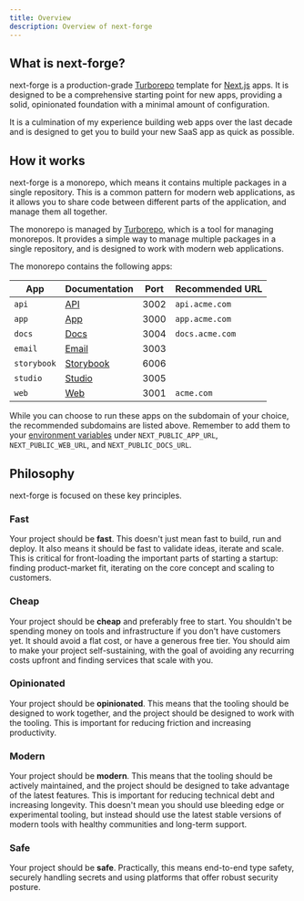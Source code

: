 ```yaml
---
title: Overview
description: Overview of next-forge
---
```


## What is next-forge?

next-forge is a production-grade [Turborepo](https://turbo.build/repo) template for [Next.js](https://nextjs.org/) apps. It is designed to be a comprehensive starting point for new apps, providing a solid, opinionated foundation with a minimal amount of configuration.

It is a culmination of my experience building web apps over the last decade and is designed to get you to build your new SaaS app as quick as possible.

## How it works

next-forge is a monorepo, which means it contains multiple packages in a single repository. This is a common pattern for modern web applications, as it allows you to share code between different parts of the application, and manage them all together.

The monorepo is managed by [Turborepo](https://turbo.build/repo), which is a tool for managing monorepos. It provides a simple way to manage multiple packages in a single repository, and is designed to work with modern web applications.

The monorepo contains the following apps:

| App | Documentation | Port | Recommended URL |
| --- | ----------- | ---- | --------------- |
| `api` | [API](/apps/api) | 3002 | `api.acme.com` |
| `app` | [App](/apps/app) | 3000 | `app.acme.com` |
| `docs` | [Docs](/apps/docs) | 3004 | `docs.acme.com` |
| `email` | [Email](/apps/email) | 3003 | |
| `storybook` | [Storybook](/apps/storybook) | 6006 | |
| `studio` | [Studio](/apps/studio) | 3005 | |
| `web` | [Web](/apps/web) | 3001 | `acme.com` |

While you can choose to run these apps on the subdomain of your choice, the recommended subdomains are listed above. Remember to add them to your [environment variables](/packages/env) under `NEXT_PUBLIC_APP_URL`, `NEXT_PUBLIC_WEB_URL`, and `NEXT_PUBLIC_DOCS_URL`.

## Philosophy

next-forge is focused on these key principles.

### Fast

Your project should be **fast**. This doesn't just mean fast to build, run and deploy. It also means it should be fast to validate ideas, iterate and scale. This is critical for front-loading the important parts of starting a startup: finding product-market fit, iterating on the core concept and scaling to customers.

### Cheap

Your project should be **cheap** and preferably free to start. You shouldn't be spending money on tools and infrastructure if you don't have customers yet. It should avoid a flat cost, or have a generous free tier. You should aim to make your project self-sustaining, with the goal of avoiding any recurring costs upfront and finding services that scale with you.

### Opinionated

Your project should be **opinionated**. This means that the tooling should be designed to work together, and the project should be designed to work with the tooling. This is important for reducing friction and increasing productivity.

### Modern

Your project should be **modern**. This means that the tooling should be actively maintained, and the project should be designed to take advantage of the latest features. This is important for reducing technical debt and increasing longevity. This doesn't mean you should use bleeding edge or experimental tooling, but instead should use the latest stable versions of modern tools with healthy communities and long-term support.

### Safe

Your project should be **safe**. Practically, this means end-to-end type safety, securely handling secrets and using platforms that offer robust security posture.
